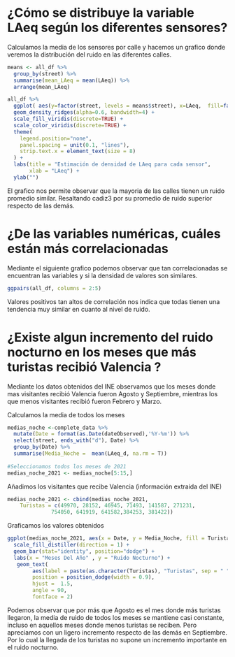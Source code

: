# ¿Cómo se distribuye la variable LAeq según los diferentes sensores?

Calculamos la media de los sensores por calle y hacemos un
grafico donde veremos la distribución del ruido en las
diferentes calles.


```r

means <- all_df %>% 
  group_by(street) %>% 
  summarise(mean_LAeq = mean(LAeq)) %>% 
  arrange(mean_LAeq) 

all_df %>%
  ggplot( aes(y=factor(street, levels = means$street), x=LAeq,  fill=factor(street, levels = means$street))) +
  geom_density_ridges(alpha=0.6, bandwidth=4) +
  scale_fill_viridis(discrete=TRUE) +
  scale_color_viridis(discrete=TRUE) +
  theme(
    legend.position="none",
    panel.spacing = unit(0.1, "lines"),
    strip.text.x = element_text(size = 8)
  ) +
  labs(title = "Estimación de densidad de LAeq para cada sensor",
       xlab = "LAeq") +
  ylab("")

```

El grafico nos permite observar que la mayoria de las calles 
tienen un ruido promedio similar. 
Resaltando cadiz3 por su promedio de ruido superior respecto 
de las demás.

# ¿De las variables numéricas, cuáles están más correlacionadas

Mediante el siguiente grafico podemos observar que tan 
correlacionadas se encuentran las variables y si la densidad
de valores son similares.

```r

ggpairs(all_df, columns = 2:5)

```

Valores positivos tan altos de correlación nos indica que
todas tienen una tendencia muy similar en cuanto al nivel de
ruido.

# ¿Existe algun incremento del ruido nocturno en los meses que más turistas recibió Valencia ?

Mediante los datos obtenidos del INE observamos que los meses
donde mas visitantes recibió Valencia fueron Agosto y
Septiembre, mientras los que menos visitantes recibió fueron
Febrero y Marzo.

Calculamos la media de todos los meses

```r

medias_noche <-complete_data %>%
  mutate(Date = format(as.Date(dateObserved),'%Y-%m')) %>%
  select(street, ends_with("d"), Date) %>%
  group_by(Date) %>%
  summarise(Media_Noche =  mean(LAeq_d, na.rm = T))
  
#Seleccionamos todos los meses de 2021
medias_noche_2021 <- medias_noche[5:15,] 

```

Añadimos los visitantes que recibe Valencia (información
extraida del INE)

```r
medias_noche_2021 <- cbind(medias_noche_2021, 
    Turistas = c(49970, 28152, 46945, 71493, 141587, 271231,
              754050, 641919, 641582,384253, 381422))

```

Graficamos los valores obtenidos

```r

ggplot(medias_noche_2021, aes(x = Date, y = Media_Noche, fill = Turistas)) +
  scale_fill_distiller(direction = 1) +
  geom_bar(stat="identity", position="dodge") +
  labs(x = "Meses Del Año" , y = "Ruido Nocturno") +
   geom_text(
        aes(label = paste(as.character(Turistas), "Turistas", sep = " ")), 
        position = position_dodge(width = 0.9),
        hjust =  1.5,
        angle = 90,
        fontface = 2)

```

Podemos observar que por más que Agosto es el mes donde más 
turistas llegaron, la media de ruido de todos los meses se
mantiene casi constante, incluso en aquellos meses donde menos
turistas se reciben.
Pero apreciamos con un ligero incremento respecto de las demás
en Septiembre.
Por lo cual la llegada de los turistas no supone un incremento
importante en el ruido nocturno.
 